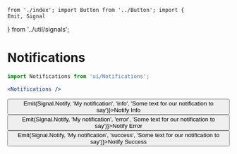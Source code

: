 	from './index'; import Button from '../Button'; import {
	Emit, Signal
} from '../util/signals';

<Meta
	title="Interface/Notifications"
	component={Notifications}
/>

# Notifications

```jsx
import Notifications from 'ui/Notifications';

<Notifications />
```

<Canvas>
	<Story name="Notifications">
		<Notifications />
		<Button onClick={() => Emit(Signal.Notify, 'My notification', 'info', 'Some text for our notification to say')}>Notify Info</Button>
		<Button onClick={() => Emit(Signal.Notify, 'My notification', 'error', 'Some text for our notification to say')}>Notify Error</Button>
		<Button onClick={() => Emit(Signal.Notify, 'My notification', 'success', 'Some text for our notification to say')}>Notify Success</Button>
	</Story>
</Canvas>
